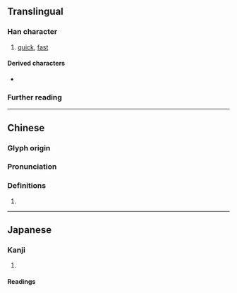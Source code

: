 {{character info}}
==Translingual==

===Han character===
{{Han char|rn=40|rad=宀|as=08|sn=11|four=30801|canj=JJLO|ids=⿱宀疌}}

# [[quick]], [[fast]]

====Derived characters====
* {{l|mul|[[𢐛]], [[𨖋]]}}

===Further reading===
{{Han ref|kx=0287.190|dkj=07199|dj=0569.050|hdz=20938.030|uh=5BC1}}

----

==Chinese==
{{zh-forms}}

===Glyph origin===
{{Han etym}}

===Pronunciation===
{{zh-pron
|m=zǎn
|c=zaam2,zaan2
|mc=y
|oc=y
|cat=
}}

===Definitions===
{{zh-hanzi}}

# {{rfdef|zh}}

----

==Japanese==

===Kanji===
{{ja-kanji|grade=|rs=宀08}}

# {{rfdef|ja|sort=宀08}}

====Readings====
{{ja-readings|on=さん, しょう|kun=すみやか}}